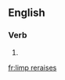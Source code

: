 ==English==

===Verb===
{{head|en}}

# {{en-third-person singular of|limp reraise}}

[[fr:limp reraises]]